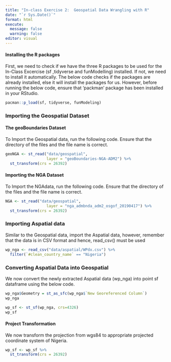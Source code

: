 ```yaml
---
title: "In-class Exercise 2:  Geospatial Data Wrangling with R"
date: "`r Sys.Date()`"
format: html
execute:
  message: false
  warning: false
editor: visual
---
```


#### Installing the R packages

First, we need to check if we have the three R packages to be used for the In-Class Excercise (sf ,tidyverse and funModelling) installed. If not, we need to install it automatically. The below code checks if the packages are already installed, else it will install the packages for us. However, before running the below code, ensure that 'packman' package has been installed in your RStudio.

```r
pacman::p_load(sf, tidyverse, funModeling)
```

###  Importing the Geospatial Dataset

#### The geoBoundaries Dataset

To Import the Geospatial data, run the following code. Ensure that the directory of the files and the file name is correct.

```r
geoNGA <- st_read("data/geospatial", 
                  layer = "geoBoundaries-NGA-ADM2") %>%
  st_transform(crs = 26392)
```

####  Importing the NGA Dataset

To Import the NGAdata, run the following code. Ensure that the directory of the files and the file name is correct.

```r
NGA <- st_read("data/geospatial", 
                  layer = "nga_admbnda_adm2_osgof_20190417") %>%
  st_transform(crs = 26392)
```

### Importing Aspatial data

Similar to the Geospatial data, import the Aspatial data, however, remember that the data is in CSV format and hence, read_csv() must be used

```r
wp_nga <- read_csv("data/aspatial/WPdx.csv") %>%
  filter(`#clean_country_name` == "Nigeria")
```

### Converting Aspatial Data into Geospatial

We now convert the newly extracted Aspatial data (wp_nga) into point sf dataframe using the below code.

```r
wp_nga$Geometry = st_as_sfc(wp_nga$`New Georeferenced Column`)
wp_nga
```

```r
wp_sf <- st_sf(wp_nga, crs=4326)
wp_sf
```

#### Project Transformation

We now transform the projection from wgs84 to appropriate projected coordinate system of Nigeria.

```r
wp_sf <- wp_sf %>%
  st_transform(crs = 26392)
```
